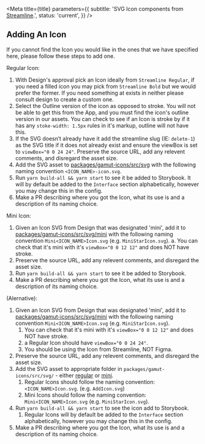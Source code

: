 

<Meta
  title={title}
  parameters={{
    subtitle:
      'SVG Icon components from [Streamline](https://streamlineicons.com/).',
    status: 'current',
  }}
/>

## Adding An Icon

If you cannot find the Icon you would like in the ones that we have specified here, please follow these steps to add one.

Regular Icon:

1. With Design's approval pick an Icon ideally from `Streamline Regular`, if you need a filled icon you may pick from `Streamline Bold` but we would prefer the former. If you need something at exists in neither please consult design to create a custom one.
2. Select the Outline version of the icon as opposed to stroke. You will not be able to get this from the App, and you must find the icon's outline version in our assets. You can check to see if an Icon is stroke by if it has any `stoke-width: 1.5px` rules in it's markup, outline will not have this.
3. If the SVG doesn’t already have it add the streamline slug (IE: `delete-1`) as the SVG title if it does not already exist and ensure the viewBox is set to `viewBox="0 0 24 24"`. Preserve the source URL, add any relevent comments, and disregard the asset size.
4. Add the SVG asset to [packages/gamut-icons/src/svg](https://github.com/Codecademy/gamut/tree/main/packages/gamut-icons) with the following naming convention `<ICON_NAME>-icon.svg`.
5. Run `yarn build-all && yarn start` to see it be added to Storybook. It will by default be added to the `Interface` section alphabetically, however you may change this in the config.
6. Make a PR describing where you got the Icon, what its use is and a description of its naming choice.

Mini Icon:

1. Given an Icon SVG from Design that was designated 'mini', add it to [packages/gamut-icons/src/svg/mini](https://github.com/Codecademy/gamut/tree/main/packages/gamut-icons) with the following naming convention `Mini<ICON_NAME>Icon.svg` (e.g. `MiniStarIcon.svg`).
   a. You can check that it's mini with it's `viewBox="0 0 12 12"` and does NOT have stroke.
2. Preserve the source URL, add any relevent comments, and disregard the asset size.
3. Run `yarn build-all && yarn start` to see it be added to Storybook.
4. Make a PR describing where you got the Icon, what its use is and a description of its naming choice.

(Alernative):

1. Given an Icon SVG from Design that was designated 'mini', add it to [packages/gamut-icons/src/svg/mini](https://github.com/Codecademy/gamut/tree/main/packages/gamut-icons/mini) with the following naming convention `Mini<ICON_NAME>Icon.svg` (e.g. `MiniStarIcon.svg`).
   1. You can check that it's mini with it's `viewBox="0 0 12 12"` and does NOT have stroke.
   2. a Regular Icon should have `viewBox="0 0 24 24"`.
   3. You should be using the Icon from Streamline, NOT Figma.
2. Preserve the source URL, add any relevent comments, and disregard the asset size.
3. Add the SVG asset to appropriate folder in `packages/gamut-icons/src/svg/` - either [regular](https://github.com/Codecademy/gamut/tree/main/packages/gamut-icons) or [mini](https://github.com/Codecademy/gamut/tree/main/packages/gamut-icons/mini).
   1. Regular Icons should follow the naming convention: `<ICON_NAME>Icon.svg`. (e.g. `AddIcon.svg`)
   2. Mini Icons should follow the naming convention: `Mini<ICON_NAME>Icon.svg` (e.g. `MiniStarIcon.svg`).
4. Run `yarn build-all && yarn start` to see the icon add to Storybook.
   1. Regular Icons will by default be added to the `Interface` section alphabetically, however you may change this in the config.
5. Make a PR describing where you got the Icon, what its use is and a description of its naming choice.

<TableOfContents />
